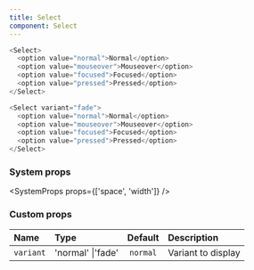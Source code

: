 ```yaml
---
title: Select
component: Select
---
```


```js live=true
<Select>
  <option value="normal">Normal</option>
  <option value="mouseover">Mouseover</option>
  <option value="focused">Focused</option>
  <option value="pressed">Pressed</option>
</Select>
```

```js live=true
<Select variant="fade">
  <option value="normal">Normal</option>
  <option value="mouseover">Mouseover</option>
  <option value="focused">Focused</option>
  <option value="pressed">Pressed</option>
</Select>
```

### System props

<SystemProps props={['space', 'width']} />

### Custom props

| Name      | Type              | Default  | Description        |
| :-------- | :---------------- | :------: | :----------------- |
| `variant` | 'normal' \|'fade' | `normal` | Variant to display |
